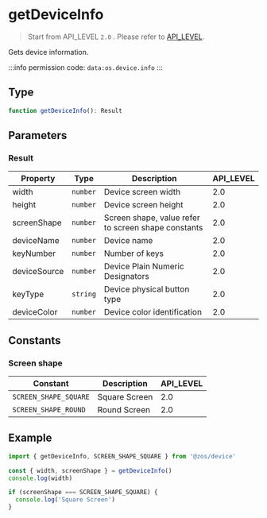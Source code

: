# getDeviceInfo

> Start from API_LEVEL `2.0` . Please refer to [API_LEVEL](../../../../guides/framework/device/compatibility.md).

Gets device information.

:::info
permission code: `data:os.device.info`
:::

## Type

```ts
function getDeviceInfo(): Result
```

## Parameters

### Result

| Property     | Type                | Description                                         | API_LEVEL |
| ------------ | ------------------- | --------------------------------------------------- | --------- |
| width        | <code>number</code> | Device screen width                                 | 2.0       |
| height       | <code>number</code> | Device screen height                                | 2.0       |
| screenShape  | <code>number</code> | Screen shape, value refer to screen shape constants | 2.0       |
| deviceName   | <code>number</code> | Device name                                         | 2.0       |
| keyNumber    | <code>number</code> | Number of keys                                      | 2.0       |
| deviceSource | <code>number</code> | Device Plain Numeric Designators                    | 2.0       |
| keyType      | <code>string</code> | Device physical button type                         | 2.0       |
| deviceColor  | <code>number</code> | Device color identification                         | 2.0       |

## Constants

### Screen shape

| Constant              | Description   | API_LEVEL |
| --------------------- | ------------- | --------- |
| `SCREEN_SHAPE_SQUARE` | Square Screen | 2.0       |
| `SCREEN_SHAPE_ROUND`  | Round Screen  | 2.0       |

## Example

```js
import { getDeviceInfo, SCREEN_SHAPE_SQUARE } from '@zos/device'

const { width, screenShape } = getDeviceInfo()
console.log(width)

if (screenShape === SCREEN_SHAPE_SQUARE) {
  console.log('Square Screen')
}
```
